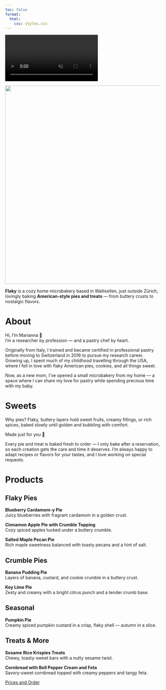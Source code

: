 ```yaml
---
toc: false
format: 
  html:
    css: styles.css
---
```



<div class="background-video-container">
  <video autoplay loop muted playsinline>
    <source src="Backgroundrotating.mp4" type="video/mp4">
    Your browser does not support the video tag.
  </video>
</div>

![](logo_website.png){fig-align="center" width="642"}

**Flaky** is a cozy home microbakery based in Wallisellen, just outside Zürich, lovingly baking **American-style pies and treats** — from buttery crusts to nostalgic flavors.

# About {#about}

Hi, I’m Marianna 🍓\
I’m a researcher by profession — and a pastry chef by heart.

Originally from Italy, I trained and became certified in professional pastry before moving to Switzerland in 2016 to pursue my research career.\
Growing up, I spent much of my childhood travelling through the USA, where I fell in love with flaky American pies, cookies, and all things sweet.

Now, as a new mom, I’ve opened a small microbakery from my home — a space where I can share my love for pastry while spending precious time with my baby.

# Sweets {#sweets}

Why pies? Flaky, buttery layers hold sweet fruits, creamy fillings, or rich spices, baked slowly until golden and bubbling with comfort.

Made just for you 💛

Every pie and treat is baked fresh to order — I only bake after a reservation, so each creation gets the care and time it deserves. I’m always happy to adapt recipes or flavors for your tastes, and I love working on special requests.

# Products {#products}

## Flaky Pies

**Blueberry Cardamom-y Pie**\
Juicy blueberries with fragrant cardamom in a golden crust.

**Cinnamon Apple Pie with Crumble Topping**\
Cozy spiced apples tucked under a buttery crumble.

**Salted Maple Pecan Pie**\
Rich maple sweetness balanced with toasty pecans and a hint of salt.

## Crumble Pies

**Banana Pudding Pie**\
Layers of banana, custard, and cookie crumble in a buttery crust.

**Key Lime Pie**\
Zesty and creamy with a bright citrus punch and a tender crumb base.

## Seasonal

**Pumpkin Pie**\
Creamy spiced pumpkin custard in a crisp, flaky shell — autumn in a slice.

## Treats & More

**Sesame Rice Krispies Treats**\
Chewy, toasty-sweet bars with a nutty sesame twist.

**Cornbread with Bell Pepper Cream and Feta**\
Savory-sweet cornbread topped with creamy peppers and tangy feta.

<div class="nav-button">
  <a href="contact.qmd" class="btn-link">Prices and Order</a>
</div>